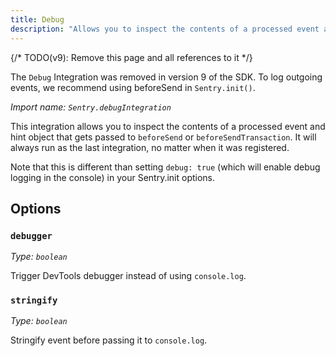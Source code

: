 ```yaml
---
title: Debug
description: "Allows you to inspect the contents of a processed event and hint object that gets passed to beforeSend or beforeSendTransaction. (deprecated)"
---
```


{/* TODO(v9): Remove this page and all references to it */}

<Alert title="Deprecation Notice">

The `Debug` Integration was removed in version 9 of the SDK.
To log outgoing events, we recommend using <PlatformLink to="/configuration/options/#beforeSend">beforeSend</PlatformLink> in `Sentry.init()`.

</Alert>

_Import name: `Sentry.debugIntegration`_

This integration allows you to inspect the contents of a processed event and hint object that gets passed to `beforeSend` or `beforeSendTransaction`. It will always run as the last integration, no matter when it was registered.

Note that this is different than setting `debug: true` (which will enable debug logging in the console) in your Sentry.init options.

<PlatformContent includePath="configuration/debug" />

## Options

### `debugger`

_Type: `boolean`_

Trigger DevTools debugger instead of using `console.log`.

### `stringify`

_Type: `boolean`_

Stringify event before passing it to `console.log`.
